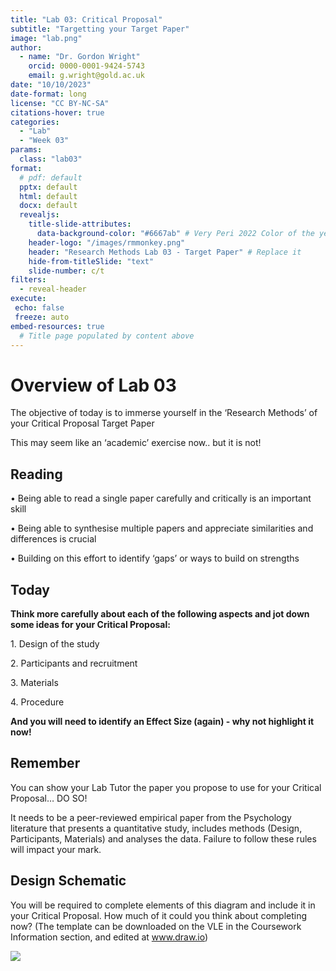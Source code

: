 ```yaml
---
title: "Lab 03: Critical Proposal"
subtitle: "Targetting your Target Paper"
image: "lab.png"
author: 
  - name: "Dr. Gordon Wright"
    orcid: 0000-0001-9424-5743
    email: g.wright@gold.ac.uk
date: "10/10/2023"
date-format: long
license: "CC BY-NC-SA"
citations-hover: true
categories: 
  - "Lab"
  - "Week 03"
params:
  class: "lab03"
format: 
  # pdf: default
  pptx: default
  html: default
  docx: default
  revealjs: 
    title-slide-attributes: 
      data-background-color: "#6667ab" # Very Peri 2022 Color of the year
    header-logo: "/images/rmmonkey.png"
    header: "Research Methods Lab 03 - Target Paper" # Replace it
    hide-from-titleSlide: "text"
    slide-number: c/t
filters:
  - reveal-header
execute:
 echo: false
 freeze: auto
embed-resources: true
  # Title page populated by content above
---
```


# Overview of Lab 03

::: callout-note
The objective of today is to immerse yourself in the 'Research Methods'
of your Critical Proposal Target Paper
:::

This may seem like an 'academic' exercise now.. but it is not!

## Reading

• Being able to read a single paper carefully and critically is an
important skill

• Being able to synthesise multiple papers and appreciate similarities
and differences is crucial

• Building on this effort to identify 'gaps' or ways to build on
strengths

## Today

::: callout-note
**Think more carefully about each of the following aspects and jot down
some ideas for your Critical Proposal:**

1\. Design of the study

2\. Participants and recruitment

3\. Materials

4\. Procedure

**And you will need to identify an Effect Size (again) - why not
highlight it now!**
:::

## Remember

::: callout-tip
You can show your Lab Tutor the paper you propose to use for your
Critical Proposal... DO SO!
:::

It needs to be a peer-reviewed empirical paper from the Psychology
literature that presents a quantitative study, includes methods (Design,
Participants, Materials) and analyses the data. Failure to follow these
rules will impact your mark.

## Design Schematic

You will be required to complete elements of this diagram and include it
in your Critical Proposal. How much of it could you think about
completing now? (The template can be downloaded on the VLE in the
Coursework Information section, and edited at
[www.draw.io](https://app.diagrams.net/))

![](images/Thisismydesign.drawio-02.png){fig-align="center"}
